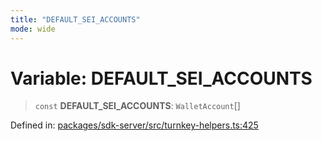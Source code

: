 ```yaml
---
title: "DEFAULT_SEI_ACCOUNTS"
mode: wide
---
```

  
# Variable: DEFAULT\_SEI\_ACCOUNTS

> `const` **DEFAULT\_SEI\_ACCOUNTS**: `WalletAccount`[]

Defined in: [packages/sdk-server/src/turnkey-helpers.ts:425](https://github.com/tkhq/sdk/blob/94193410cf3571aa019a0b9408107eeb43e39e16/packages/sdk-server/src/turnkey-helpers.ts#L425)
